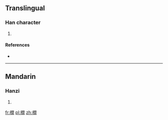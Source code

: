 ==Translingual==

===Han character===
{{Han char|rn=75|rad=木|as=12|sn=16|four=|canj=DANB}}

# {{defn|Han|sort=木12}}

====References====
* {{Han ref|kx=0553.020|dkj=15527|dj=0941.180|hdz=21296.140|uh=6A4C|ud=27212}}

----

==Mandarin==

===Hanzi===
{{cmn-hanzi|pin=[[xiàn]] ([[xian4]])|wg=hsien<sup>4</sup>}}

# {{defn|lang=cmn|sort=木12}}

[[fr:橌]]
[[pl:橌]]
[[zh:橌]]
